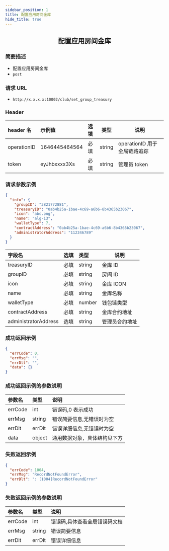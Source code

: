 ```yaml
---
sidebar_position: 1
title: 配置应用房间金库
hide_title: true
---
```


<center>

## 配置应用房间金库

</center>

### 简要描述

- 配置应用房间金库
- `post`

### 请求 URL

- `http://x.x.x.x:10002/club/set_group_treasury`

### Header

| header 名   | 示例值        | 选填 | 类型   | 说明                         |
| :---------- | :------------ | :--- | ------ | ---------------------------- |
| operationID | 1646445464564 | 必填 | string | operationID 用于全局链路追踪 |
| token       | eyJhbxxxx3Xs  | 必填 | string | 管理员 token                 |

### 请求参数示例

```json
{
  "info": {
    "groupID": "3821772881",
    "treasuryID": "0ab4b25a-1bae-4c69-a6b6-8b4365b23067",
    "icon": "abc.png",
    "name": "alg-13",
    "walletType": 7,
    "contractAddress": "0ab4b25a-1bae-4c69-a6b6-8b4365b23067",
    "administratorAddress": "112346789"
  }
}
```

| 字段名               | 选填 | 类型   | 说明           |
| :------------------- | :--- | :----- | -------------- |
| treasuryID           | 必填 | string | 金库 ID        |
| groupID              | 必填 | string | 房间 ID        |
| icon                 | 必填 | string | 金库 ICON      |
| name                 | 必填 | string | 金库名称       |
| walletType           | 必填 | number | 钱包链类型     |
| contractAddress      | 必填 | string | 金库合约地址   |
| administratorAddress | 选填 | string | 管理员合约地址 |

### 成功返回示例

```json
{
  "errCode": 0,
  "errMsg": "",
  "errDlt": "",
  "data": {}
}
```

### 成功返回示例的参数说明

| 参数名  | 类型   | 说明                         |
| :------ | :----- | :--------------------------- |
| errCode | int    | 错误码,0 表示成功            |
| errMsg  | string | 错误简要信息,无错误时为空    |
| errDlt  | errDlt | 错误详细信息,无错误时为空    |
| data    | object | 通用数据对象，具体结构见下方 |

### 失败返回示例

```json
{
  "errCode": 1004,
  "errMsg": "RecordNotFoundError",
  "errDlt": ": [1004]RecordNotFoundError"
}
```

### 失败返回示例的参数说明

| 参数名  | 类型   | 说明                          |
| :------ | :----- | :---------------------------- |
| errCode | int    | 错误码,具体查看全局错误码文档 |
| errMsg  | string | 错误简要信息                  |
| errDlt  | errDlt | 错误详细信息                  |
